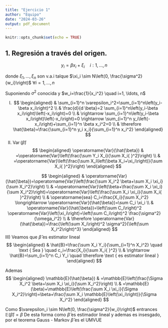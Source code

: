 ```yaml
---
title: "Ejercicio 1"
author: "Equipo"
date: "2024-03-26"
output: pdf_document
---
```


```r
knitr::opts_chunk$set(echo = TRUE)
```


## 1. Regresión a través del origen. 

$$y_i=\beta x_i+\xi_i \quad i: 1, \ldots, n$$

donde $\xi_1, \ldots, \xi_n$ son v.a.i talque $\xi_i \sim N\left(0, \frac{\sigma^2}{w_i}\right)$ $\forall i=1, \ldots, n$

Suponiendo $\sigma^2$ conocida y $w_i=\frac{1}{x_i^2} \quad i=1, \ldots, n$

I)
$$
\begin{aligned}
& \sum_{i=1}^n \varepsilon_i^2=\sum_{i=1}^n\left(y_i-\beta x_i\right)^2 \\
& \frac{d}{d \beta}=2 \sum_{i=1}^n\left(y_i-\beta x_i\right)\left(-x_i\right)=0 \\
& \rightarrow \sum_{i=1}^n\left(y_i-\beta x_i\right)\left(-x_i\right)=0 \rightarrow \sum_{i=1}^n y_i\left(-x_i\right)+\sum_{i=1}^n \beta x_i^2=0 \\
& \therefore \hat{\beta}=\frac{\sum_{i=1}^n y_i x_i}{\sum_{i=1}^n x_i^2}
\end{aligned}
$$
II) $\operatorname{Var}(\hat{\beta})$
$$
\begin{aligned}
\operatorname{Var}(\hat{\beta}) & =\operatorname{Var}\left(\frac{\sum Y_i X_i}{\sum X_i{ }^2}\right) \\
& =\operatorname{Var}\left(\frac{\sum X_i\left(\beta X_i+\xi_i\right)}{\sum X_i{ }^2}\right)
\end{aligned}
$$

$$
\begin{aligned}
& \operatorname{Var}(\hat{\beta})=\operatorname{Var}\left(\frac{\sum X_i^2 \beta+\sum X_i \xi_i}{\sum X_i^2}\right) \\
& =\operatorname{Var}\left(\beta+\frac{\sum X_i \xi_i}{\sum X_i^2}\right)=\operatorname{Var}\left(\frac{\sum X_i \xi_i}{\sum X_i{ }^2}\right) \\
& \operatorname{sea} C_i=\frac{X_i}{\sum X_i^2} \longrightarrow \operatorname{Var}(\hat{\beta})=\sum C_i \xi_i \\
& \operatorname{Var}(\hat{\beta})=\left(\sum C_i\right)^2 \operatorname{Var}\left(\xi_i\right)=\left(\sum C_i\right)^2 \frac{\sigma^2}{\omega_i^2} \\
& \therefore \operatorname{Var}(\hat{\beta})=\frac{\left(\sum X_i\right)^2 \sigma^2}{\left(\sum X_i^2\right)^3}
\end{aligned}
$$
III)
Veamos que $\hat{\beta}$ es estimator lineal
$$
\begin{aligned}
& \hat{B}=\frac{\sum X_i Y_i}{\sum_{i=1}^n X_i^2} \quad \text { Sea } \quad c_i=\frac{X_i}{\sum X_i{ }^2} \\
& \rightarrow \hat{B}=\sum_{i=1}^n C_i Y_i \quad \therefore \text { es estimator lineal }
\end{aligned}
$$

Ademas
$$
\begin{aligned}
\mathbb{E}(\hat{\beta}) & =\mathbb{E}\left(\frac{\Sigma X_i^2 \beta+\sum X_i \xi_i}{\sum X_i^2}\right) \\
& =\mathbb{E}(\beta)+\mathbb{E}\left(\frac{\sum X_i \xi_i}{\Sigma X_i^2}\right)=\beta+\frac{\sum X_i \mathbb{E}\left(\xi_i\right)}{\Sigma X_i^2}
\end{aligned}
$$

Como $\varepsilon_i \sim N\left(0, \frac{\sigma^2}{w_i}\right)$ entrances $\mathbb{E}(\hat{\beta})=\beta$
De esta forma como $\hat{\beta}$ es estimador lineal y ademas es insesgado, por el teorema Gauss - Markov
$\hat{\beta}$ es el UMVUE


